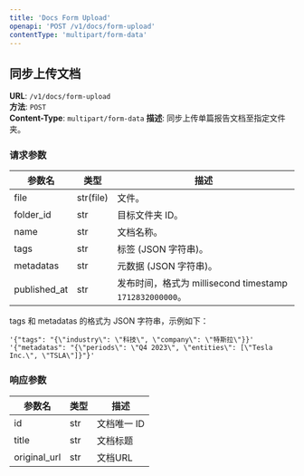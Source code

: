 ```yaml
---
title: 'Docs Form Upload'
openapi: 'POST /v1/docs/form-upload'
contentType: 'multipart/form-data'
---
```


## 同步上传文档

**URL**: `/v1/docs/form-upload`  
**方法**: `POST`  
**Content-Type**: `multipart/form-data`
**描述**: 同步上传单篇报告文档至指定文件夹。


### 请求参数
| 参数名       | 类型    | 描述                         |
|-----------|-------|--------------------------------|
| file   | str(file)   | 文件。                        |
| folder_id   | str   | 目标文件夹 ID。                 |
| name   | str   | 文档名称。                        |
| tags   | str  | 标签 (JSON 字符串)。                             |
| metadatas | str  | 元数据 (JSON 字符串)。              |
| published_at   | str   | 发布时间，格式为 millisecond timestamp `1712832000000`。 |

tags 和 metadatas 的格式为 JSON 字符串，示例如下：
```
'{"tags": "{\"industry\": \"科技\", \"company\": \"特斯拉\"}}'
'{"metadatas": "{\"periods\": \"Q4 2023\", \"entities\": [\"Tesla Inc.\", \"TSLA\"]}"}'
```

### 响应参数
| 参数名 | 类型 | 描述         |
|--------|------|--------------|
| id   | str  | 文档唯一 ID   |
| title  | str  | 文档标题      |
| original_url | str | 文档URL |

